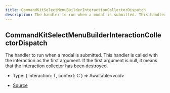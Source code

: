 ```yaml
---
title: CommandKitSelectMenuBuilderInteractionCollectorDispatch
description: The handler to run when a modal is submitted. This handler is called with the interaction as the first argument.  If the first argument is null, it means that the interaction collector has been destroyed.
---
```


## CommandKitSelectMenuBuilderInteractionCollectorDispatch

The handler to run when a modal is submitted. This handler is called with the interaction as the first argument.
If the first argument is null, it means that the interaction collector has been destroyed.

- Type: (
  interaction: T,
  context: C
) => Awaitable\<void>

- [Source](https://github.com/underctrl-io/commandkit/blob/e7997746676c2b18be64230c918cb998973d18b5/packages/commandkit/src/components/v1/select-menu/common.ts#L23)